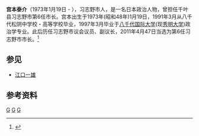 {{japanese|japanese=宮本 泰介|kana=みやもと たいすけ|romaji=Taisuke Miyamoto}}
'''宫本泰介'''（1973年1月19日 - ），习志野市人，是一名日本政治人物，曾担任千叶县习志野市第6任市长。宫本出生于1973年(昭和48年)1月19日，1991年3月从八千代松阴中学校・高等学校毕业，1997年3月毕业于[[八千代国际大学|八千代国际大学]](现[[秀明大学|秀明大学]])政治学专业。此后历任习志野市议会议员、副议长，2011年4月47日当选为第6任习志野市市长。<ref>{{cite web |url=http://www.city.narashino.chiba.jp/mayor/index.html |language=日语 |title=市長ダイアリー |publisher=習志野市のホームページ |accessdate=2011-09-20 |deadurl=yes |archiveurl=https://web.archive.org/web/20111009144648/http://www.city.narashino.chiba.jp/mayor/index.html |archivedate=2011-10-09 }}</ref>

==参见==
*[[江口一雄|江口一雄]]

==参考资料==
{{reflist}}
{{start box}}
{{s-off}}
{{s-before|[[荒木勇|荒木勇]]}}
{{s-title|习志野市市长|2011年 - }}
{{s-after|现任}}
{{end box}}
{{日本小作品}}

[[Category:1973年出生|G]]
[[Category:在世人物|G]]
[[Category:千葉縣出身人物|G]]